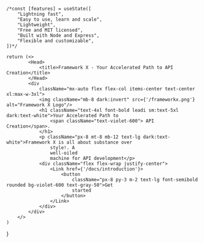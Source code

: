
    /*const [features] = useState([
        "Lightning fast",
        "Easy to use, learn and scale",
        "Lightweight",
        "Free and MIT licensed",
        "Built with Node and Express",
        "Flexible and customizable",
    ])*/

    return (<>
            <Head>
                <title>Framework X - Your Accelerated Path to API Creation</title>
            </Head>
            <div
                className="mx-auto flex flex-col items-center text-center xl:max-w-3xl">
                <img className="mb-8 dark:invert" src={'/frameworkx.png'} alt="Framework X Logo"/>
                <h1 className="text-4xl font-bold leadi sm:text-5xl dark:text-white">Your Accelerated Path to
                    <span className="text-violet-600"> API Creation</span>.
                </h1>
                <p className="px-8 mt-8 mb-12 text-lg dark:text-white">Framework X is all about substance over
                    style!. A
                    well-oiled
                    machine for API development</p>
                <div className="flex flex-wrap justify-center">
                    <Link href={'/docs/introduction'}>
                        <button
                            className="px-8 py-3 m-2 text-lg font-semibold rounded bg-violet-600 text-gray-50">Get
                            started
                        </button>
                    </Link>
                </div>
            </div>
        </>
    )
}